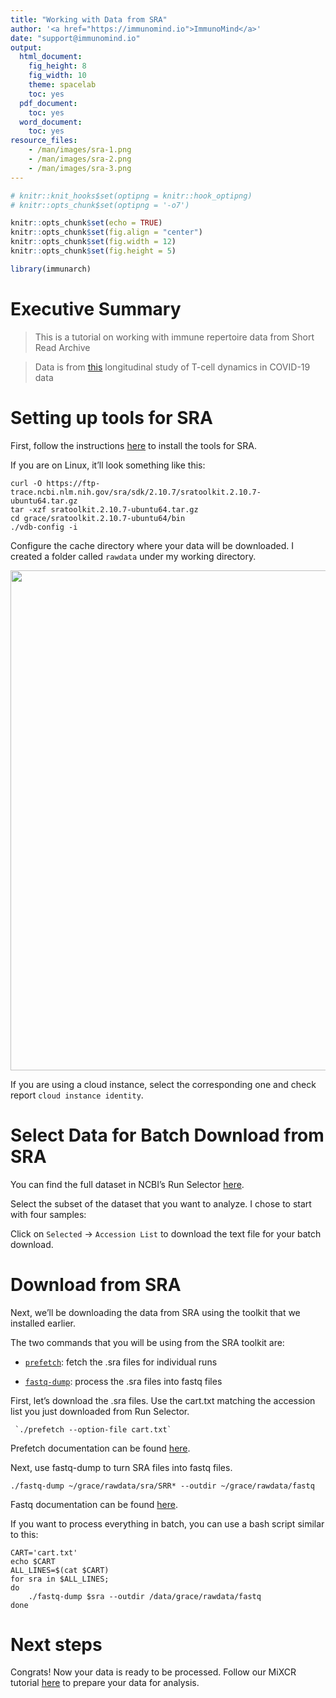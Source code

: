 ```yaml
---
title: "Working with Data from SRA"
author: '<a href="https://immunomind.io">ImmunoMind</a>'
date: "support@immunomind.io"
output:
  html_document:
    fig_height: 8
    fig_width: 10
    theme: spacelab
    toc: yes
  pdf_document:
    toc: yes
  word_document:
    toc: yes
resource_files: 
    - /man/images/sra-1.png
    - /man/images/sra-2.png
    - /man/images/sra-3.png
---
```



<!--
%\VignetteEngine{knitr::rmarkdown}
%\VignetteIndexEntry{Working with Data from SRA}
%\VignettePackage{immunarch}
-->


  ```r
# knitr::knit_hooks$set(optipng = knitr::hook_optipng)
# knitr::opts_chunk$set(optipng = '-o7')

knitr::opts_chunk$set(echo = TRUE)
knitr::opts_chunk$set(fig.align = "center")
knitr::opts_chunk$set(fig.width = 12)
knitr::opts_chunk$set(fig.height = 5)

library(immunarch)
```

# Executive Summary

> This is a tutorial on working with immune repertoire data from Short Read Archive

> Data is from <a href= "https://doi.org/10.1101/2020.05.18.100545">this</a> longitudinal study of T-cell dynamics in COVID-19 data

# Setting up tools for SRA

First, follow the instructions <a href="https://trace.ncbi.nlm.nih.gov/Traces/sra/sra.cgi?view=toolkit_doc">here</a> to install the tools for SRA. 

If you are on Linux, it'll look something like this:

```
curl -O https://ftp-trace.ncbi.nlm.nih.gov/sra/sdk/2.10.7/sratoolkit.2.10.7-ubuntu64.tar.gz
tar -xzf sratoolkit.2.10.7-ubuntu64.tar.gz
cd grace/sratoolkit.2.10.7-ubuntu64/bin
./vdb-config -i
```

Configure the cache directory where your data will be downloaded. I created a folder called `rawdata` under my working directory.

<img src="/man/images/sra-1.png" width="800"/>

If you are using a cloud instance, select the corresponding one and check report `cloud instance identity`.

<!-- ![image](/reference/sra-2.png) -->

# Select Data for Batch Download from SRA

You can find the full dataset in NCBI's Run Selector <a href="https://www.ncbi.nlm.nih.gov/Traces/study/?query_key=2&WebEnv=NCID_1_41090550_130.14.22.76_5555_1592686230_2418810784_0MetA0_S_HStore&o=acc_s%3Aa">here</a>.

Select the subset of the dataset that you want to analyze. I chose to start with four samples:

<!-- ![image](/reference/sra-3.png) -->

Click on `Selected` → `Accession List` to download the text file for your batch download.

# Download from SRA

Next, we'll be downloading the data from SRA using the toolkit that we installed earlier.

The two commands that you will be using from the SRA toolkit are:

- <a href="https://trace.ncbi.nlm.nih.gov/Traces/sra/sra.cgi?view=toolkit_doc&f=prefetch">`prefetch`</a>: fetch the .sra files for individual runs

- <a href="https://trace.ncbi.nlm.nih.gov/Traces/sra/sra.cgi?view=toolkit_doc&f=fastq-dump">`fastq-dump`</a>: process the .sra files into fastq files

First, let's download the .sra files. Use the cart.txt matching the accession list you just downloaded from Run Selector. 

```
 `./prefetch --option-file cart.txt`
```
Prefetch documentation can be found <a href="https://trace.ncbi.nlm.nih.gov/Traces/sra/sra.cgi?view=toolkit_doc&f=prefetch">here</a>.

Next, use fastq-dump to turn SRA files into fastq files. 

```
./fastq-dump ~/grace/rawdata/sra/SRR* --outdir ~/grace/rawdata/fastq
```
Fastq documentation can be found <a href="https://trace.ncbi.nlm.nih.gov/Traces/sra/sra.cgi?view=toolkit_doc&f=fastq-dump">here</a>.

If you want to process everything in batch, you can use a bash script similar to this:
```
CART='cart.txt'
echo $CART
ALL_LINES=$(cat $CART)
for sra in $ALL_LINES;
do
    ./fastq-dump $sra --outdir /data/grace/rawdata/fastq
done
```

# Next steps
Congrats! Now your data is ready to be processed. Follow our MiXCR tutorial [here](https://immunarch.com/articles/web_only/load_mixcr.html) to prepare your data for analysis. 
